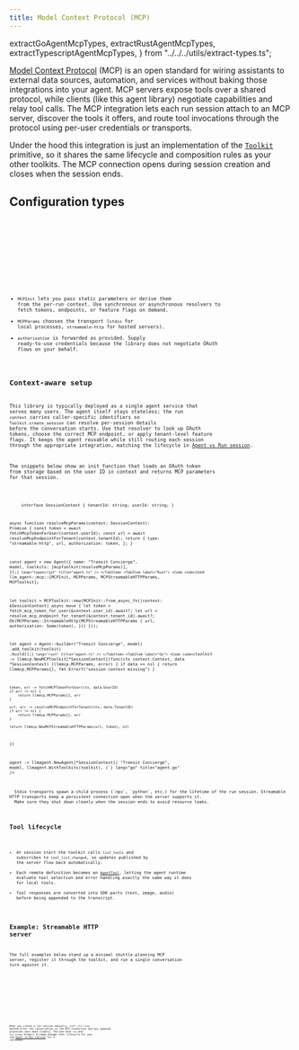 ```yaml
---
title: Model Context Protocol (MCP)
---
```


  extractGoAgentMcpTypes,
  extractRustAgentMcpTypes,
  extractTypescriptAgentMcpTypes,
} from "../../../utils/extract-types.ts";

[Model Context Protocol](https://modelcontextprotocol.io/) (MCP) is an open standard for wiring assistants to external data sources, automation, and services without baking those integrations into your agent. MCP servers expose tools over a shared protocol, while clients (like this agent library) negotiate capabilities and relay tool calls. The MCP integration lets each run session attach to an MCP server, discover the tools it offers, and route tool invocations through the protocol using per-user credentials or transports.

Under the hood this integration is just an implementation of the [`Toolkit`](../toolkits/) primitive, so it shares the same lifecycle and composition rules as your other toolkits. The MCP connection opens during session creation and closes when the session ends.

## Configuration types

<Tabs>
  <TabItem label="TypeScript">
    <Code
      code={extractTypescriptAgentMcpTypes([
        "MCPInit",
        "MCPParams",
        "MCPStdioParams",
        "MCPStreamableHTTPParams",
      ])}
      lang="typescript"
      title="mcp/types.ts"
    />
  </TabItem>
  <TabItem label="Rust">
    <Code
      code={extractRustAgentMcpTypes([
        "MCPInit",
        "MCPParams",
        "MCPStdioParams",
        "MCPStreamableHTTPParams",
      ])}
      lang="rust"
      title="mcp/types.rs"
    />
  </TabItem>
  <TabItem label="Go">
    <Code
      code={extractGoAgentMcpTypes([
        "MCPInit",
        "MCPParams",
        "MCPStdioParams",
        "MCPStreamableHTTPParams",
      ])}
      lang="go"
      title="mcp/types.go"
    />
  </TabItem>
</Tabs>

- `MCPInit` lets you pass static parameters or derive them from the per-run context. Use synchronous or asynchronous resolvers to fetch tokens, endpoints, or feature flags on demand.
- `MCPParams` chooses the transport (`stdio` for local processes, `streamable-http` for hosted servers).
- `authorization` is forwarded as provided. Supply ready-to-use credentials because the library does not negotiate OAuth flows on your behalf.

## Context-aware setup

This library is typically deployed as a single agent service that serves many users. The agent itself stays stateless; the run `context` carries caller-specific identifiers so `Toolkit.create_session` can resolve per-session details before the conversation starts. Use that resolver to look up OAuth tokens, choose the correct MCP endpoint, or apply tenant-level feature flags. It keeps the agent reusable while still routing each session through the appropriate integration, matching the lifecycle in [Agent vs Run session](../agent-vs-run-session/).

The snippets below show an init function that loads an OAuth token from storage based on the user ID in context and returns MCP parameters for that session.

<Tabs>
  <TabItem label="TypeScript">
    <Code
      code={`import { Agent } from "@hoangvvo/llm-agent";

interface SessionContext {
  tenantId: string;
  userId: string;
}

async function resolveMcpParams(context: SessionContext): Promise<MCPParams> {
  const token = await fetchMcpTokenForUser(context.userId);
  const url = await resolveMcpEndpointForTenant(context.tenantId);
  return {
    type: "streamable-http",
    url,
    authorization: token,
  };
}

const agent = new Agent<SessionContext>({
  name: "Transit Concierge",
  model,
  toolkits: [mcpToolkit(resolveMcpParams)],
});`}
      lang="typescript"
      title="agent.ts"
    />
  </TabItem>
  <TabItem label="Rust">
    <Code
      code={`use llm_agent::mcp::{MCPInit, MCPParams, MCPStreamableHTTPParams, MCPToolkit};

let toolkit = MCPToolkit::new(MCPInit::from_async_fn(|context: &SessionContext| async move {
    let token = fetch_mcp_token_for_user(&context.user_id).await?;
    let url = resolve_mcp_endpoint_for_tenant(&context.tenant_id).await?;
    Ok(MCPParams::StreamableHttp(MCPStreamableHTTPParams {
        url,
        authorization: Some(token),
    }))
}));

let agent = Agent::builder("Transit Concierge", model)
    .add_toolkit(toolkit)
    .build();`}
      lang="rust"
      title="agent.rs"
    />
  </TabItem>
  <TabItem label="Go">
    <Code
      code={`toolkit := llmmcp.NewMCPToolkit[*SessionContext](func(ctx context.Context, data *SessionContext) (llmmcp.MCPParams, error) {
    if data == nil {
        return llmmcp.MCPParams{}, fmt.Errorf("session context missing")
    }

    token, err := fetchMCPTokenForUser(ctx, data.UserID)
    if err != nil {
        return llmmcp.MCPParams{}, err
    }

    url, err := resolveMCPEndpointForTenant(ctx, data.TenantID)
    if err != nil {
        return llmmcp.MCPParams{}, err
    }

    return llmmcp.NewMCPStreamableHTTPParams(url, token), nil
})

agent := llmagent.NewAgent[*SessionContext](
    "Transit Concierge",
    model,
    llmagent.WithToolkits(toolkit),
)`}
      lang="go"
      title="agent.go"
    />
  </TabItem>
</Tabs>

<Aside type="note">
  Stdio transports spawn a child process (`npx`, `python`, etc.) for the lifetime of the run session. Streamable HTTP transports keep a persistent connection open when the server supports it.
  Make sure they shut down cleanly when the session ends to avoid resource leaks.
</Aside>

## Tool lifecycle

- At session start the toolkit calls `list_tools` and subscribes to `tool_list_changed`, so updates published by the server flow back automatically.
- Each remote definition becomes an [`AgentTool`](../tools/), letting the agent runtime evaluate tool selection and error handling exactly the same way it does for local tools.
- Tool responses are converted into SDK parts (text, image, audio) before being appended to the transcript.

## Example: Streamable HTTP server

The full examples below stand up a minimal shuttle-planning MCP server, register it through the toolkit, and run a single conversation turn against it.

<Tabs>
  <TabItem label="TypeScript">
    <Code code={jsMcpExample} lang="typescript" title="examples/mcp.ts" />
  </TabItem>
  <TabItem label="Rust">
    <Code code={rustMcpExample} lang="rust" title="examples/mcp.rs" />
  </TabItem>
  <TabItem label="Go">
    <Code code={goMcpExample} lang="go" title="examples/mcp/main.go" />
  </TabItem>
</Tabs>

When you create a run session manually, call its `close` method after the conversation so the MCP connection and any spawned processes shut down cleanly. The one-shot `run` and `run_stream` helpers already manage that lifecycle for you; see [Agent vs Run session](../agent-vs-run-session/) for a refresher.
